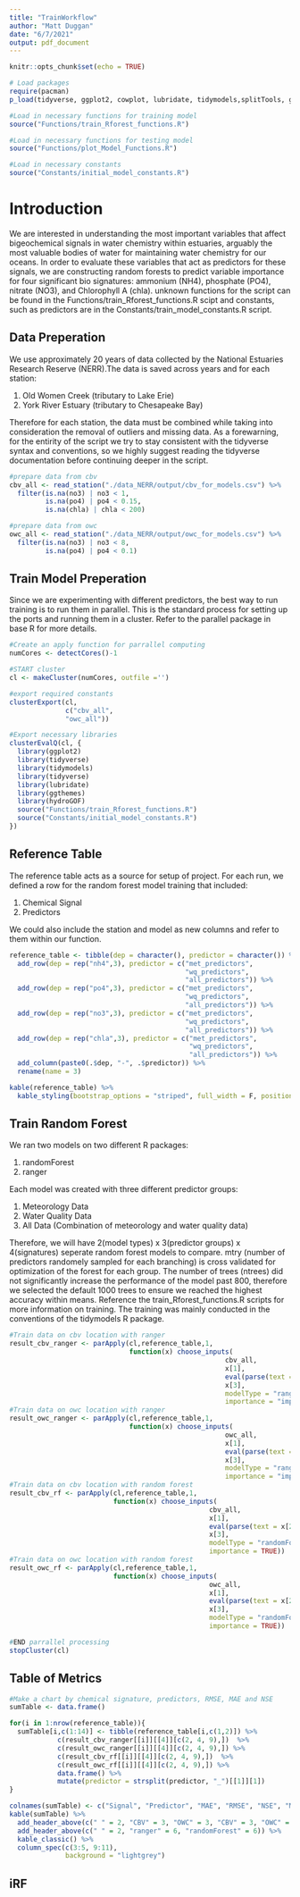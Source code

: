 ```yaml
---
title: "TrainWorkflow"
author: "Matt Duggan"
date: "6/7/2021"
output: pdf_document
---
```


```r
knitr::opts_chunk$set(echo = TRUE)

# Load packages
require(pacman)
p_load(tidyverse, ggplot2, cowplot, lubridate, tidymodels,splitTools, ggthemes, parallel, ggpubr, hydroGOF, kableExtra)

#Load in necessary functions for training model
source("Functions/train_Rforest_functions.R")

#Load in necessary functions for testing model
source("Functions/plot_Model_Functions.R")

#Load in necessary constants
source("Constants/initial_model_constants.R")
```

# Introduction

We are interested in understanding the most important variables that affect 
bigeochemical signals in water chemistry within estuaries, arguably the most 
valuable bodies of water for maintaining water chemistry for our oceans. In order 
to evaluate these variables that act as predictors for these signals, we are 
constructing random forests to predict variable importance for four significant
bio signatures: ammonium (NH4), phosphate (PO4), nitrate (NO3), and Chlorophyll
A (chla). unknown functions for the script can be found in the 
Functions/train_Rforest_functions.R scipt and constants, such as predictors are 
in the Constants/train_model_constants.R script. 


## Data Preperation

We use approximately 20 years of data collected by the National Estuaries
Research Reserve (NERR).The data is saved across years and for each 
station: 

1. Old Women Creek (tributary to Lake Erie)
2. York River Estuary (tributary to Chesapeake Bay)

Therefore for each station, the data must be combined while taking into consideration
the removal of outliers and missing data. As a forewarning, for the entirity of the script 
we try to stay consistent with the tidyverse syntax and conventions, so we highly suggest
reading the tidyverse documentation before continuing deeper in the script. 

```r

#prepare data from cbv
cbv_all <- read_station("./data_NERR/output/cbv_for_models.csv") %>% 
  filter(is.na(no3) | no3 < 1, 
         is.na(po4) | po4 < 0.15, 
         is.na(chla) | chla < 200)

#prepare data from owc
owc_all <- read_station("./data_NERR/output/owc_for_models.csv") %>% 
  filter(is.na(no3) | no3 < 8, 
         is.na(po4) | po4 < 0.1)

```

## Train Model Preperation

Since we are experimenting with different predictors, the best way to run 
training is to run them in parallel. This is the standard process for 
setting up the ports and running them in a cluster. Refer to the parallel
package in base R for more details. 

```r

#Create an apply function for parrallel computing
numCores <- detectCores()-1

#START cluster
cl <- makeCluster(numCores, outfile ='')

#export required constants
clusterExport(cl, 
              c("cbv_all", 
              "owc_all"))

#Export necessary libraries
clusterEvalQ(cl, {
  library(ggplot2)
  library(tidyverse)
  library(tidymodels)
  library(tidyverse)
  library(lubridate)
  library(ggthemes)
  library(hydroGOF)
  source("Functions/train_Rforest_functions.R")
  source("Constants/initial_model_constants.R")
})
```

## Reference Table

The reference table acts as a source for setup of project. For each run, we 
defined a row for the random forest model training that included:

1. Chemical Signal 
2. Predictors 

We could also include the station and model as new columns and refer to them within 
our function. 

```r

reference_table <- tibble(dep = character(), predictor = character()) %>% 
  add_row(dep = rep("nh4",3), predictor = c("met_predictors", 
                                            "wq_predictors", 
                                            "all_predictors")) %>% 
  add_row(dep = rep("po4",3), predictor = c("met_predictors", 
                                            "wq_predictors", 
                                            "all_predictors")) %>% 
  add_row(dep = rep("no3",3), predictor = c("met_predictors", 
                                            "wq_predictors", 
                                            "all_predictors")) %>% 
  add_row(dep = rep("chla",3), predictor = c("met_predictors", 
                                             "wq_predictors", 
                                             "all_predictors")) %>% 
  add_column(paste0(.$dep, "-", .$predictor)) %>% 
  rename(name = 3)

kable(reference_table) %>% 
  kable_styling(bootstrap_options = "striped", full_width = F, position = "float_right")
```

## Train Random Forest

We ran two models on two different R packages: 

1. randomForest
2. ranger

Each model was created with three different predictor groups:

1. Meteorology Data
2. Water Quality Data
3. All Data (Combination of meteorology and water quality data)

Therefore, we will have 2(model types) x 3(predictor groups) x 4(signatures) seperate
random forest models to compare. mtry (number of predictors randomely sampled 
for each branching) is cross validated for optimization of the 
forest for each group. The number of trees (ntrees) did not significantly 
increase the performance of the model past 800, therefore we selected the default
1000 trees to ensure we reached the highest accuracy within means. Reference the 
train_Rforest_functions.R scripts for more information on training. The 
training was mainly conducted in the conventions of the tidymodels R package. 

```r
#Train data on cbv location with ranger
result_cbv_ranger <- parApply(cl,reference_table,1, 
                              function(x) choose_inputs(
                                                      cbv_all, 
                                                      x[1], 
                                                      eval(parse(text = x[2])), 
                                                      x[3],
                                                      modelType = "ranger",
                                                      importance = "impurity"))
#Train data on owc location with ranger
result_owc_ranger <- parApply(cl,reference_table,1, 
                              function(x) choose_inputs(
                                                      owc_all, 
                                                      x[1], 
                                                      eval(parse(text = x[2])), 
                                                      x[3],
                                                      modelType = "ranger",
                                                      importance = "impurity"))
#Train data on cbv location with random forest
result_cbv_rf <- parApply(cl,reference_table,1, 
                          function(x) choose_inputs(
                                                  cbv_all, 
                                                  x[1], 
                                                  eval(parse(text = x[2])), 
                                                  x[3], 
                                                  modelType = "randomForest", 
                                                  importance = TRUE))
#Train data on owc location with random forest
result_owc_rf <- parApply(cl,reference_table,1, 
                          function(x) choose_inputs(
                                                  owc_all, 
                                                  x[1], 
                                                  eval(parse(text = x[2])), 
                                                  x[3],
                                                  modelType = "randomForest", 
                                                  importance = TRUE))

#END parrallel processing
stopCluster(cl)
```

## Table of Metrics
```r
#Make a chart by chemical signature, predictors, RMSE, MAE and NSE
sumTable <- data.frame()

for(i in 1:nrow(reference_table)){
  sumTable[i,c(1:14)] <- tibble(reference_table[i,c(1,2)]) %>% 
            c(result_cbv_ranger[[i]][[4]][c(2, 4, 9),])  %>%
            c(result_owc_ranger[[i]][[4]][c(2, 4, 9),]) %>% 
            c(result_cbv_rf[[i]][[4]][c(2, 4, 9),])  %>%
            c(result_owc_rf[[i]][[4]][c(2, 4, 9),]) %>% 
            data.frame() %>% 
            mutate(predictor = strsplit(predictor, "_")[[1]][1])
}

colnames(sumTable) <- c("Signal", "Predictor", "MAE", "RMSE", "NSE", "MAE", "RMSE", "NSE", "MAE", "RMSE", "NSE", "MAE", "RMSE", "NSE")
kable(sumTable) %>%
  add_header_above(c(" " = 2, "CBV" = 3, "OWC" = 3, "CBV" = 3, "OWC" = 3)) %>% 
  add_header_above(c(" " = 2, "ranger" = 6, "randomForest" = 6)) %>% 
  kable_classic() %>% 
  column_spec(c(3:5, 9:11), 
              background = "lightgrey")
```


## iRF 
```r

```
